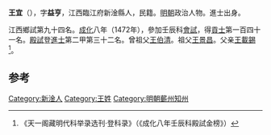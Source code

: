 '''王宜'''（{{bd|1439年||？}}），字'''益亨'''，江西臨江府新淦縣人，民籍。[[明朝|明朝]]政治人物。進士出身。

江西鄉試第九十四名。[[成化|成化]]八年（1472年），參加壬辰科[[會試|會試]]，得[[貢士|貢士]]第一百四十一名。[[殿試|殿試]]登[[進士|進士]]第二甲第三十二名。曾祖父[[王伯清|王伯清]]。祖父[[王景昌|王景昌]]。父亲[[王載錫|王載錫]]<ref>《天一阁藏明代科举录选刊·登科录》（《成化八年壬辰科殿試金榜》）</ref>。

==参考==
{{reflist}}
{{明朝人物小作品}}
{{成化八年壬辰科殿試金榜}}

[[Category:新淦人|Category:新淦人]]
[[Category:王姓|Category:王姓]]
[[Category:明朝蘄州知州|Category:明朝蘄州知州]]